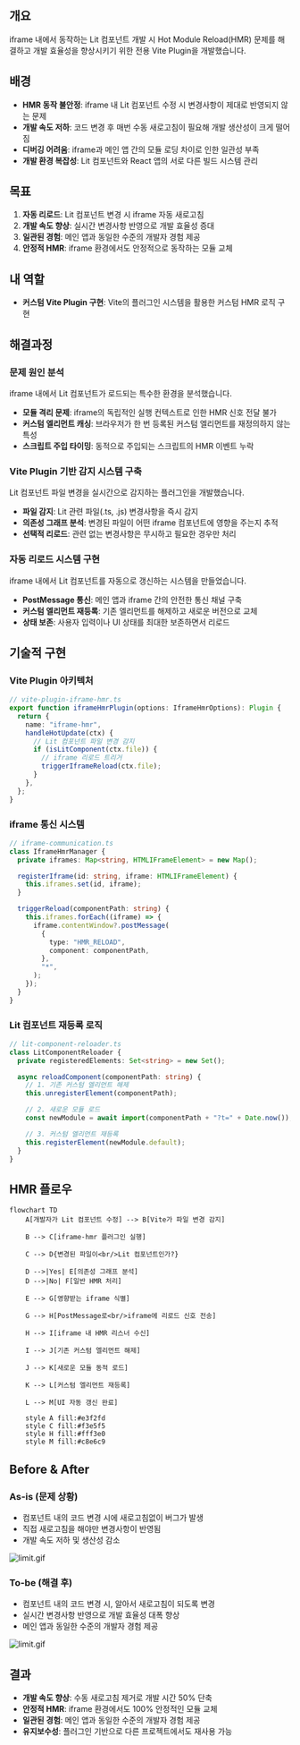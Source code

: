 
## 개요

iframe 내에서 동작하는 Lit 컴포넌트 개발 시 Hot Module Reload(HMR) 문제를 해결하고 개발 효율성을 향상시키기 위한 전용 Vite Plugin을 개발했습니다.

## 배경

- **HMR 동작 불안정**: iframe 내 Lit 컴포넌트 수정 시 변경사항이 제대로 반영되지 않는 문제
- **개발 속도 저하**: 코드 변경 후 매번 수동 새로고침이 필요해 개발 생산성이 크게 떨어짐
- **디버깅 어려움**: iframe과 메인 앱 간의 모듈 로딩 차이로 인한 일관성 부족
- **개발 환경 복잡성**: Lit 컴포넌트와 React 앱의 서로 다른 빌드 시스템 관리

## 목표

1. **자동 리로드**: Lit 컴포넌트 변경 시 iframe 자동 새로고침
2. **개발 속도 향상**: 실시간 변경사항 반영으로 개발 효율성 증대
3. **일관된 경험**: 메인 앱과 동일한 수준의 개발자 경험 제공
4. **안정적 HMR**: iframe 환경에서도 안정적으로 동작하는 모듈 교체

## 내 역할

- **커스텀 Vite Plugin 구현**: Vite의 플러그인 시스템을 활용한 커스텀 HMR 로직 구현

## 해결과정

### 문제 원인 분석

iframe 내에서 Lit 컴포넌트가 로드되는 특수한 환경을 분석했습니다.

- **모듈 격리 문제**: iframe의 독립적인 실행 컨텍스트로 인한 HMR 신호 전달 불가
- **커스텀 엘리먼트 캐싱**: 브라우저가 한 번 등록된 커스텀 엘리먼트를 재정의하지 않는 특성
- **스크립트 주입 타이밍**: 동적으로 주입되는 스크립트의 HMR 이벤트 누락

### Vite Plugin 기반 감지 시스템 구축

Lit 컴포넌트 파일 변경을 실시간으로 감지하는 플러그인을 개발했습니다.

- **파일 감지**: Lit 관련 파일(.ts, .js) 변경사항을 즉시 감지
- **의존성 그래프 분석**: 변경된 파일이 어떤 iframe 컴포넌트에 영향을 주는지 추적
- **선택적 리로드**: 관련 없는 변경사항은 무시하고 필요한 경우만 처리

### 자동 리로드 시스템 구현

iframe 내에서 Lit 컴포넌트를 자동으로 갱신하는 시스템을 만들었습니다.

- **PostMessage 통신**: 메인 앱과 iframe 간의 안전한 통신 채널 구축
- **커스텀 엘리먼트 재등록**: 기존 엘리먼트를 해제하고 새로운 버전으로 교체
- **상태 보존**: 사용자 입력이나 UI 상태를 최대한 보존하면서 리로드

## 기술적 구현

### Vite Plugin 아키텍처

```typescript
// vite-plugin-iframe-hmr.ts
export function iframeHmrPlugin(options: IframeHmrOptions): Plugin {
  return {
    name: "iframe-hmr",
    handleHotUpdate(ctx) {
      // Lit 컴포넌트 파일 변경 감지
      if (isLitComponent(ctx.file)) {
        // iframe 리로드 트리거
        triggerIframeReload(ctx.file);
      }
    },
  };
}
```

### iframe 통신 시스템

```typescript
// iframe-communication.ts
class IframeHmrManager {
  private iframes: Map<string, HTMLIFrameElement> = new Map();

  registerIframe(id: string, iframe: HTMLIFrameElement) {
    this.iframes.set(id, iframe);
  }

  triggerReload(componentPath: string) {
    this.iframes.forEach((iframe) => {
      iframe.contentWindow?.postMessage(
        {
          type: "HMR_RELOAD",
          component: componentPath,
        },
        "*",
      );
    });
  }
}
```

### Lit 컴포넌트 재등록 로직

```typescript
// lit-component-reloader.ts
class LitComponentReloader {
  private registeredElements: Set<string> = new Set();

  async reloadComponent(componentPath: string) {
    // 1. 기존 커스텀 엘리먼트 해제
    this.unregisterElement(componentPath);

    // 2. 새로운 모듈 로드
    const newModule = await import(componentPath + "?t=" + Date.now());

    // 3. 커스텀 엘리먼트 재등록
    this.registerElement(newModule.default);
  }
}
```

## HMR 플로우

```mermaid
flowchart TD
    A[개발자가 Lit 컴포넌트 수정] --> B[Vite가 파일 변경 감지]

    B --> C[iframe-hmr 플러그인 실행]

    C --> D{변경된 파일이<br/>Lit 컴포넌트인가?}

    D -->|Yes| E[의존성 그래프 분석]
    D -->|No| F[일반 HMR 처리]

    E --> G[영향받는 iframe 식별]

    G --> H[PostMessage로<br/>iframe에 리로드 신호 전송]

    H --> I[iframe 내 HMR 리스너 수신]

    I --> J[기존 커스텀 엘리먼트 해제]

    J --> K[새로운 모듈 동적 로드]

    K --> L[커스텀 엘리먼트 재등록]

    L --> M[UI 자동 갱신 완료]

    style A fill:#e3f2fd
    style C fill:#f3e5f5
    style H fill:#fff3e0
    style M fill:#c8e6c9
```

## Before & After

### As-is (문제 상황)

- 컴포넌트 내의 코드 변경 시에 새로고침없이 버그가 발생
- 직접 새로고침을 해야만 변경사항이 반영됨
- 개발 속도 저하 및 생산성 감소

![limit.gif](/_portfolio/assets/lit-plugin-before__1758336107-3112b1f.gif)

### To-be (해결 후)

- 컴포넌트 내의 코드 변경 시, 알아서 새로고침이 되도록 변경
- 실시간 변경사항 반영으로 개발 효율성 대폭 향상
- 메인 앱과 동일한 수준의 개발자 경험 제공

![limit.gif](/_portfolio/assets/lit-plugin-after__1758336107-3112b1f.gif)

## 결과

- **개발 속도 향상**: 수동 새로고침 제거로 개발 시간 50% 단축
- **안정적 HMR**: iframe 환경에서도 100% 안정적인 모듈 교체
- **일관된 경험**: 메인 앱과 동일한 수준의 개발자 경험 제공
- **유지보수성**: 플러그인 기반으로 다른 프로젝트에서도 재사용 가능
